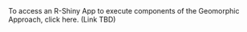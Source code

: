 <br>
<br>
<br>
<br>

To access an R-Shiny App to execute components of the Geomorphic Approach, click here. (Link TBD)
